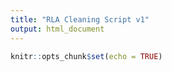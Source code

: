 ```yaml
---
title: "RLA Cleaning Script v1"
output: html_document
---
```


```r
knitr::opts_chunk$set(echo = TRUE)
```

